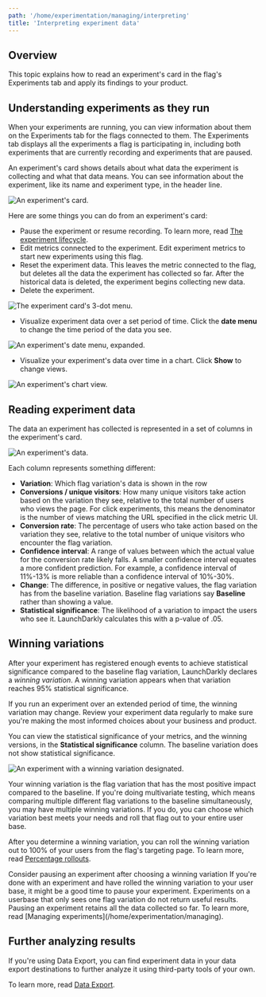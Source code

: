 ```yaml
---
path: '/home/experimentation/managing/interpreting'
title: 'Interpreting experiment data'
---
```


## Overview

This topic explains how to read an experiment's card in the flag's Experiments tab and apply its findings to your product.

## Understanding experiments as they run

When your experiments are running, you can view information about them on the Experiments tab for the flags connected to them. The Experiments tab displays all the experiments a flag is participating in, including both experiments that are currently recording and experiments that are paused.

An experiment's card shows details about what data the experiment is collecting and what that data means. You can see information about the experiment, like its name and experiment type, in the header line.

![An experiment's card.](../../../images/experiment-card.png)

Here are some things you can do from an experiment's card:

- Pause the experiment or resume recording. To learn more, read [The experiment lifecycle](/home/experimentation/managing/lifecycle).
- Edit metrics connected to the experiment. Edit experiment metrics to start new experiments using this flag.
- Reset the experiment data. This leaves the metric connected to the flag, but deletes all the data the experiment has collected so far. After the historical data is deleted, the experiment begins collecting new data.
- Delete the experiment. 

![The experiment card's 3-dot menu.](../../../images/experiment-menu.png)

- Visualize experiment data over a set period of time. Click the **date menu** to change the time period of the data you see.

![An experiment's date menu, expanded.](../../../images/experiment-date-picker.png)

- Visualize your experiment's data over time in a chart. Click **Show** to change views.

![An experiment's chart view.](../../../images/experiment-chart.png)

## Reading experiment data

The data an experiment has collected is represented in a set of columns in the experiment's card.

![An experiment's data.](../../../images/experiment-data.png)

Each column represents something different:

- **Variation**: Which flag variation's data is shown in the row
- **Conversions / unique visitors**: How many unique visitors take action based on the variation they see, relative to the total number of users who views the page. For click experiments, this means the denominator is the number of views matching the URL specified in the click metric UI.
- **Conversion rate**: The percentage of users who take action based on the variation they see, relative to the total number of unique visitors who encounter the flag variation.
- **Confidence interval**: A range of values between which the actual value for the conversion rate likely falls. A smaller confidence interval equates a more confident prediction. For example, a confidence interval of 11%-13% is more reliable than a confidence interval of 10%-30%.
- **Change**: The difference, in positive or negative values, the flag variation has from the baseline variation. Baseline flag variations say **Baseline** rather than showing a value.
- **Statistical significance**: The likelihood of a variation to impact the users who see it. LaunchDarkly calculates this with a p-value of .05.

## Winning variations

After your experiment has registered enough events to achieve statistical significance compared to the baseline flag variation, LaunchDarkly declares a _winning variation_. A winning variation appears when that variation reaches 95% statistical significance.

If you run an experiment over an extended period of time, the winning variation may change. Review your experiment data regularly to make sure you're making the most informed choices about your business and product.

You can view the statistical significance of your metrics, and the winning versions, in the **Statistical significance** column. The baseline variation does not show statistical significance.

![An experiment with a winning variation designated.](../../../images/experiment-winning-variation.png)

Your winning variation is the flag variation that has the most positive impact compared to the baseline. If you're doing multivariate testing, which means comparing multiple different flag variations to the baseline simultaneously, you may have multiple winning variations. If you do, you can choose which variation best meets your needs and roll that flag out to your entire user base.

After you determine a winning variation, you can roll the winning variation out to 100% of your users from the flag's targeting page. To learn more, read [Percentage rollouts](https://docs.launchdarkly.com/docs/targeting-users#percentage-rollouts).

<Callout intent="info">
  <CalloutTitle>Consider pausing an experiment after choosing a winning variation</CalloutTitle>
  <CalloutDescription>
    If you're done with an experiment and have rolled the winning variation to your user base, it might be a good time
    to pause your experiment. Experiments on a userbase that only sees one flag variation do not return useful results.
    Pausing an experiment retains all the data collected so far. To learn more, read [Managing
    experiments](/home/experimentation/managing).
  </CalloutDescription>
</Callout>

## Further analyzing results

If you're using Data Export, you can find experiment data in your data export destinations to further analyze it using third-party tools of your own.

To learn more, read [Data Export](/integrations/data-export).
